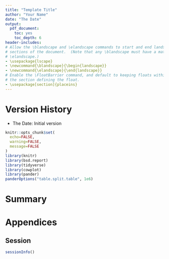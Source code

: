 ```yaml
---
title: "Template Title"
author: "Your Name"
date: "The Date"
output:
  pdf_document:
    toc: yes
    toc_depth: 6
header-includes:
# Allow the \blandscape and \elandscape commands to start and end landsape
# sections of the document.  (Note that any \blandscape must have a matching
# \elandscape.)
- \usepackage{lscape}
- \newcommand{\blandscape}{\begin{landscape}}
- \newcommand{\elandscape}{\end{landscape}}
# Enable the \FloatBarrier command, and default to keeping floats within
# the section defining the float.
- \usepackage[section]{placeins}
---
```


# Version History

* The Date: Initial version

```r
knitr::opts_chunk$set(
  echo=FALSE,
  warning=FALSE,
  message=FALSE
)
library(knitr)
library(bsd.report)
library(tidyverse)
library(cowplot)
library(pander)
panderOptions("table.split.table", 1e6)
```

# Summary

# Appendices

## Session

```r
sessionInfo()
```
